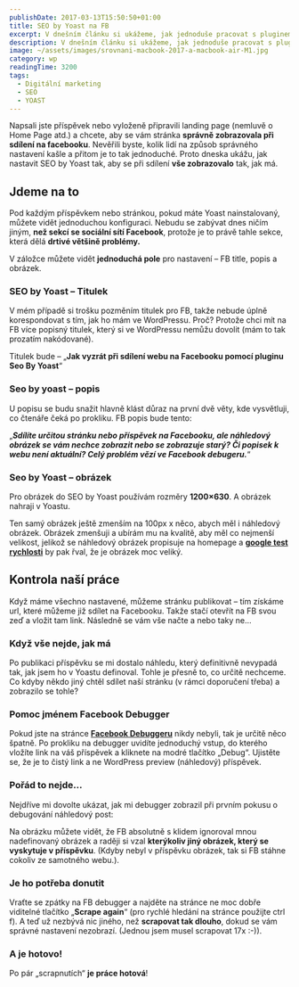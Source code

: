 ```yaml
---
publishDate: 2017-03-13T15:50:50+01:00
title: SEO by Yoast na FB
excerpt: V dnešním článku si ukážeme, jak jednoduše pracovat s pluginem SEO by Yoast a jak nastavit správně zobrazení na Facebooku. Dále si také ukážeme, jak nastavit správně zobrazení na Twitteru.
description: V dnešním článku si ukážeme, jak jednoduše pracovat s pluginem SEO by Yoast a jak nastavit správně zobrazení na Facebooku. Dále si také ukážeme, jak nastavit správně zobrazení na Twitteru.
image: ~/assets/images/srovnani-macbook-2017-a-macbook-air-M1.jpg
category: wp
readingTime: 3200
tags:
  - Digitální marketing
  - SEO
  - YOAST
---
```


Napsali jste příspěvek nebo vyloženě připravili landing page (nemluvě o Home Page atd.) a chcete, aby se vám stránka **správně zobrazovala při sdílení na facebooku**. Nevěřili byste, kolik lidí na způsob správného nastavení kašle a přitom je to tak jednoduché. Proto dneska ukážu, jak nastavit SEO by Yoast tak, aby se při sdílení **vše zobrazovalo** tak, jak má.

Jdeme na to
-----------

Pod každým příspěvkem nebo stránkou, pokud máte Yoast nainstalovaný, můžete vidět jednoduchou konfiguraci. Nebudu se zabývat dnes ničím jiným, **než sekcí se sociální sítí Facebook**, protože je to právě tahle sekce, která dělá **drtivé většině problémy.**

<A3 />

V záložce můžete vidět **jednoduchá pole** pro nastavení – FB title, popis a obrázek.

### SEO by Yoast – Titulek

V mém případě si trošku pozměním titulek pro FB, takže nebude úplně korespondovat s tím, jak ho mám ve WordPressu. Proč? Protože chci mít na FB více popisný titulek, který si ve WordPressu nemůžu dovolit (mám to tak prozatím nakódované).

Titulek bude – „**Jak vyzrát při sdílení webu na Facebooku pomocí pluginu Seo By Yoast**“

### Seo by yoast – popis

U popisu se budu snažit hlavně klást důraz na první dvě věty, kde vysvětluji, co čtenáře čeká po prokliku. FB popis bude tento:

„***Sdílíte určitou stránku nebo příspěvek na Facebooku, ale náhledový obrázek se vám nechce zobrazit nebo se zobrazuje starý? Či popisek k webu není aktuální? Celý problém vězí ve Facebook debugeru.***“

### Seo by Yoast – obrázek

Pro obrázek do SEO by Yoast používám rozměry **1200×630**. A obrázek nahraji v Yoastu.

<A5 />

Ten samý obrázek ještě zmenším na 100px x něco, abych měl i náhledový obrázek. Obrázek zmenšuji a ubírám mu na kvalitě, aby měl co nejmenší velikost, jelikož se náhledový obrázek propisuje na homepage a **[google test rychlosti](https://developers.google.com/speed/pagespeed/insights/)** by pak řval, že je obrázek moc veliký.

Kontrola naší práce
-------------------

Když máme všechno nastavené, můžeme stránku publikovat – tím získáme url, které můžeme již sdílet na Facebooku. Takže stačí otevřít na FB svou zeď a vložit tam link. Následně se vám vše načte a nebo taky ne…

### Když vše nejde, jak má

Po publikaci příspěvku se mi dostalo náhledu, který definitivně nevypadá tak, jak jsem ho v Yoastu definoval. Tohle je přesně to, co určitě nechceme. Co kdyby někdo jiný chtěl sdílet naší stránku (v rámci doporučení třeba) a zobrazilo se tohle?

<A2 />

### Pomoc jménem Facebook Debugger

Pokud jste na stránce **[Facebook Debuggeru](https://developers.facebook.com/tools/debug/)** nikdy nebyli, tak je určitě něco špatně. Po prokliku na debugger uvidíte jednoduchý vstup, do kterého vložíte link na váš příspěvek a kliknete na modré tlačítko „Debug“. Ujistěte se, že je to čistý link a ne WordPress preview (náhledový) příspěvek.

### Pořád to nejde…

Nejdříve mi dovolte ukázat, jak mi debugger zobrazil při prvním pokusu o debugování náhledový post:

<A1 />

Na obrázku můžete vidět, že FB absolutně s klidem ignoroval mnou nadefinovaný obrázek a raději si vzal **kterýkoliv jiný obrázek, který se vyskytuje v příspěvku**. (Kdyby nebyl v příspěvku obrázek, tak si FB stáhne cokoliv ze samotného webu.).

### Je ho potřeba donutit

Vraťte se zpátky na FB debugger a najděte na stránce ne moc dobře viditelné tlačítko „**Scrape again**“ (pro rychlé hledání na stránce použijte ctrl f). A teď už nezbývá nic jiného, než **scrapovat tak dlouho**, dokud se vám správné nastavení nezobrazí. (Jednou jsem musel scrapovat 17x :-)).

### A je hotovo!

Po pár „scrapnutích“ **je práce hotová**!

<A4 />